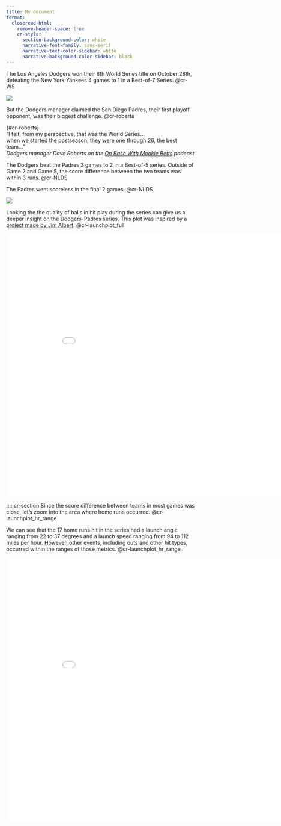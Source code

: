 ```yaml
---
title: My document
format:
  closeread-html:
    remove-header-space: true
    cr-style:
      section-background-color: white
      narrative-font-family: sans-serif
      narrative-text-color-sidebar: white
      narrative-background-color-sidebar: black
---
```


:::: cr-section
The Los Angeles Dodgers won their 8th World Series title on October 28th, defeating the New York Yankees 4 games to 1 in a Best-of-7 Series. @cr-WS

::: {#cr-WS}
![](WS.png)
:::
::::

::: cr-section
But the Dodgers manager claimed the San Diego Padres, their first playoff opponent,
was their biggest challenge. [@cr-roberts]{zoom-to="1" highlight="1"}

| {#cr-roberts}
| “I felt, from my perspective, that was the World Series...
| when we started the postseason, they were one through 26, the best team..."
| *Dodgers manager Dave Roberts on the [On Base With Mookie Betts](https://www.youtube.com/watch?v=7j4GQz24k0Y&list=PLoqDIJHlyN3P5T7m9eVHpeGSyYHOPXEIr&index=2) podcast* 
:::


:::: cr-section
The Dodgers beat the Padres 3 games to 2 in a Best-of-5 series. Outside of Game 2 and Game 5, the score difference between the two teams was within 3 runs. @cr-NLDS 

The Padres went scoreless in the final 2 games. [@cr-NLDS]{pan-to="-725px"}

::: {#cr-NLDS}
![](NLDS.png)
:::
::::


:::: cr-section
Looking the the quality of balls in hit play during the series can give us a deeper insight on the Dodgers-Padres series. 
This plot was inspired by a [project made by Jim Albert](https://baseballwithr.wordpress.com/2023/10/23/zack-wheelers-pitching-in-the-2023-nlcs/).  @cr-launchplot_full

::: {#cr-launchplot_full}
![](launchplot_all.html){width="900" height="700"}
:::
::::

:::: cr-section
Since the score difference between teams in most games was close, let's zoom into the area where home runs occurred.  @cr-launchplot_hr_range

We can see that the 17 home runs hit in the series had a launch angle ranging from 22 to 37 degrees and a launch speed ranging from 94 to 112 miles per hour. However, other events, including outs and other hit types, occurred within the ranges of those metrics. @cr-launchplot_hr_range

::: {#cr-launchplot_hr_range}
![](launchplot_hrRange_video.html){width="900" height="700"}
:::

